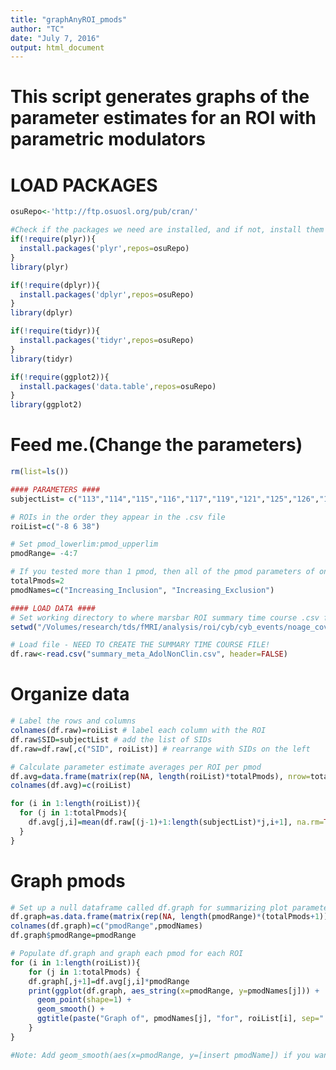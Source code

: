 ```yaml
---
title: "graphAnyROI_pmods"
author: "TC"
date: "July 7, 2016"
output: html_document
---
```


# This script generates graphs of the parameter estimates for an ROI with parametric modulators 

# LOAD PACKAGES
```r
osuRepo<-'http://ftp.osuosl.org/pub/cran/'

#Check if the packages we need are installed, and if not, install them
if(!require(plyr)){
  install.packages('plyr',repos=osuRepo)
}
library(plyr)

if(!require(dplyr)){
  install.packages('dplyr',repos=osuRepo)
}
library(dplyr)

if(!require(tidyr)){
  install.packages('tidyr',repos=osuRepo)
}
library(tidyr)

if(!require(ggplot2)){
  install.packages('data.table',repos=osuRepo)
}
library(ggplot2)
```

# Feed me.(Change the parameters)
```r
rm(list=ls())

#### PARAMETERS ####
subjectList= c("113","114","115","116","117","119","121","125","126","127","128","129","130","131","132","133","134","135","136","137","139","140","141","142","144","145","146","150","151","152","155","156","157","158","159","160","161","162","163","164","165","167","168","169","170","171","172","173","174","175","177","179","181","182","183","184","185","186","187","188","189","190","192","193","196")

# ROIs in the order they appear in the .csv file 
roiList=c("-8 6 38")

# Set pmod_lowerlim:pmod_upperlim
pmodRange= -4:7

# If you tested more than 1 pmod, then all of the pmod parameters of one type should be listed, followed by all of the pmod parameters of another type. Change n to represent which pmod you'd like to change. e.g., in Cyberball, 1: inclusion pmod; 2: exclusion pmod.
totalPmods=2
pmodNames=c("Increasing_Inclusion", "Increasing_Exclusion")

#### LOAD DATA ####
# Set working directory to where marsbar ROI summary time course .csv files are kept
setwd("/Volumes/research/tds/fMRI/analysis/roi/cyb/cyb_events/noage_covariate/catch_meanCpmod_linear_w190/F_pmod/meta")

# Load file - NEED TO CREATE THE SUMMARY TIME COURSE FILE!
df.raw<-read.csv("summary_meta_AdolNonClin.csv", header=FALSE)
```

# Organize data
```r
# Label the rows and columns
colnames(df.raw)=roiList # label each column with the ROI
df.raw$SID=subjectList # add the list of SIDs
df.raw=df.raw[,c("SID", roiList)] # rearrange with SIDs on the left

# Calculate parameter estimate averages per ROI per pmod
df.avg=data.frame(matrix(rep(NA, length(roiList)*totalPmods), nrow=totalPmods), row.names=pmodNames)
colnames(df.avg)=c(roiList)

for (i in 1:length(roiList)){
  for (j in 1:totalPmods){
    df.avg[j,i]=mean(df.raw[(j-1)+1:length(subjectList)*j,i+1], na.rm=TRUE)
  }
}
```

# Graph pmods
```r

# Set up a null dataframe called df.graph for summarizing plot parameters
df.graph=as.data.frame(matrix(rep(NA, length(pmodRange)*(totalPmods+1)), nrow=length(pmodRange), ncol=(totalPmods+1)))
colnames(df.graph)=c("pmodRange",pmodNames)
df.graph$pmodRange=pmodRange

# Populate df.graph and graph each pmod for each ROI
for (i in 1:length(roiList)){
    for (j in 1:totalPmods) {
    df.graph[,j+1]=df.avg[j,i]*pmodRange
    print(ggplot(df.graph, aes_string(x=pmodRange, y=pmodNames[j])) +
      geom_point(shape=1) +
      geom_smooth() +
      ggtitle(paste("Graph of", pmodNames[j], "for", roiList[i], sep=" ")))
    }
}

#Note: Add geom_smooth(aes(x=pmodRange, y=[insert pmodName]) if you want to plot multiple pmods on the same plot
```
